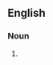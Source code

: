 {{also|autosuggestions}}

==English==

===Noun===
{{head|en|noun form}}

# {{plural of|en|auto-suggestion}}